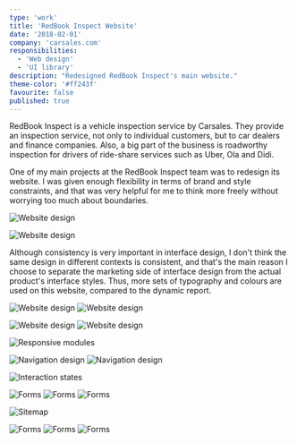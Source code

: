 ```yaml
---
type: 'work'
title: 'RedBook Inspect Website'
date: '2018-02-01'
company: 'carsales.com'
responsibilities:
  - 'Web design'
  - 'UI library'
description: "Redesigned RedBook Inspect's main website."
theme-color: '#ff243f'
favourite: false
published: true
---
```



RedBook Inspect is a vehicle inspection service by Carsales. They provide an inspection service, not only to individual customers, but to car dealers and finance companies. Also, a big part of the business is roadworthy inspection for drivers of ride-share services such as Uber, Ola and Didi.

One of my main projects at the RedBook Inspect team was to redesign its website. I was given enough flexibility in terms of brand and style constraints, and that was very helpful for me to think more freely without worrying too much about boundaries.

<ImageContainer noCaption>

![Website design](works-rbi-website-00.jpg)

</ImageContainer>

<ImageContainer noCaption>

![Website design](works-rbi-website-01.jpg)

</ImageContainer>

Although consistency is very important in interface design, I don't think the same design in different contexts is consistent, and that's the main reason I choose to separate the marketing side of interface design from the actual product's interface styles. Thus, more sets of typography and colours are used on this website, compared to the dynamic report.


<ImageContainer grid={2} noCaption>

![Website design](works-rbi-website-02.jpg)
![Website design](works-rbi-website-04.jpg)

</ImageContainer>


<ImageContainer grid={2} noCaption blockCaption="Page designs">

![Website design](works-rbi-website-05.jpg)
![Website design](works-rbi-website-03.jpg)

</ImageContainer>

<ImageContainer>

![Responsive modules](works-rbi-website-responsive.png)

</ImageContainer>

<ImageContainer grid={2} noCaption blockCaption="Navigation design">

![Navigation design](works-rbi-website-nav-01.jpg)
![Navigation design](works-rbi-website-nav-02.jpg)

</ImageContainer>

<ImageContainer size="small">

![Interaction states](works-rbi-website-items.jpg)

</ImageContainer>

<ImageContainer grid={3} noCaption blockCaption="Forms design">

![Forms](works-rbi-website-forms-01.jpg)
![Forms](works-rbi-website-forms-02.jpg)
![Forms](works-rbi-website-forms-03.jpg)

</ImageContainer>

<ImageContainer>

![Sitemap](works-rbi-website-map.png)

</ImageContainer>

<ImageContainer grid={3} noCaption blockCaption="Wireframes in early stage">

![Forms](works-rbi-website-wf-01.png)
![Forms](works-rbi-website-wf-02.png)
![Forms](works-rbi-website-wf-03.png)

</ImageContainer>